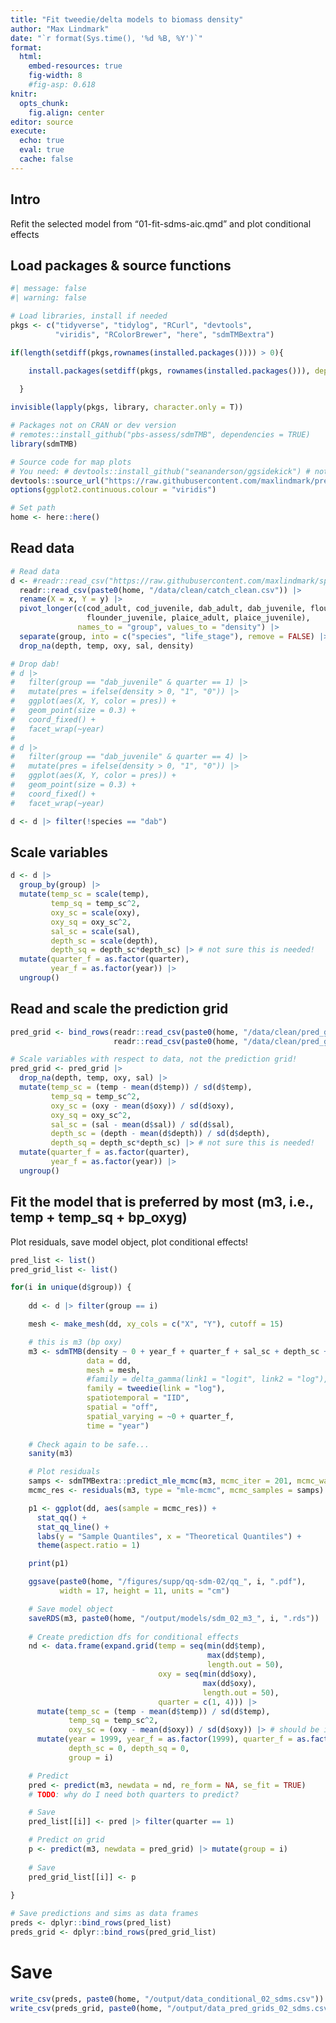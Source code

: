 ```yaml
---
title: "Fit tweedie/delta models to biomass density"
author: "Max Lindmark"
date: "`r format(Sys.time(), '%d %B, %Y')`"
format: 
  html:
    embed-resources: true
    fig-width: 8
    #fig-asp: 0.618
knitr: 
  opts_chunk:
    fig.align: center
editor: source
execute: 
  echo: true
  eval: true
  cache: false
---
```


## Intro

Refit the selected model from "01-fit-sdms-aic.qmd" and plot conditional effects

## Load packages & source functions

```r
#| message: false
#| warning: false

# Load libraries, install if needed
pkgs <- c("tidyverse", "tidylog", "RCurl", "devtools",
          "viridis", "RColorBrewer", "here", "sdmTMBextra") 

if(length(setdiff(pkgs,rownames(installed.packages()))) > 0){

    install.packages(setdiff(pkgs, rownames(installed.packages())), dependencies = T)
  
  }

invisible(lapply(pkgs, library, character.only = T))

# Packages not on CRAN or dev version
# remotes::install_github("pbs-assess/sdmTMB", dependencies = TRUE)
library(sdmTMB)

# Source code for map plots
# You need: # devtools::install_github("seananderson/ggsidekick") # not on CRAN; library(ggsidekick)
devtools::source_url("https://raw.githubusercontent.com/maxlindmark/pred-prey-overlap/main/R/functions/map-plot.R")
options(ggplot2.continuous.colour = "viridis")

# Set path
home <- here::here()
```

## Read data

```r
# Read data
d <- #readr::read_csv("https://raw.githubusercontent.com/maxlindmark/spatial-metabolic-index/main/data/clean/catch_clean.csv") |>
  readr::read_csv(paste0(home, "/data/clean/catch_clean.csv")) |>
  rename(X = x, Y = y) |> 
  pivot_longer(c(cod_adult, cod_juvenile, dab_adult, dab_juvenile, flounder_adult,
                 flounder_juvenile, plaice_adult, plaice_juvenile),
               names_to = "group", values_to = "density") |> 
  separate(group, into = c("species", "life_stage"), remove = FALSE) |> 
  drop_na(depth, temp, oxy, sal, density)

# Drop dab!
# d |>
#   filter(group == "dab_juvenile" & quarter == 1) |>
#   mutate(pres = ifelse(density > 0, "1", "0")) |>
#   ggplot(aes(X, Y, color = pres)) +
#   geom_point(size = 0.3) +
#   coord_fixed() +
#   facet_wrap(~year)
# 
# d |>
#   filter(group == "dab_juvenile" & quarter == 4) |>
#   mutate(pres = ifelse(density > 0, "1", "0")) |>
#   ggplot(aes(X, Y, color = pres)) +
#   geom_point(size = 0.3) +
#   coord_fixed() +
#   facet_wrap(~year)

d <- d |> filter(!species == "dab")
```

## Scale variables

```r
d <- d |> 
  group_by(group) |> 
  mutate(temp_sc = scale(temp),
         temp_sq = temp_sc^2,
         oxy_sc = scale(oxy),
         oxy_sq = oxy_sc^2,
         sal_sc = scale(sal),
         depth_sc = scale(depth),
         depth_sq = depth_sc*depth_sc) |> # not sure this is needed!
  mutate(quarter_f = as.factor(quarter),
         year_f = as.factor(year)) |> 
  ungroup()
```

## Read and scale the prediction grid

```r
pred_grid <- bind_rows(readr::read_csv(paste0(home, "/data/clean/pred_grid_(1_2).csv")),
                       readr::read_csv(paste0(home, "/data/clean/pred_grid_(2_2).csv")))

# Scale variables with respect to data, not the prediction grid!
pred_grid <- pred_grid |> 
  drop_na(depth, temp, oxy, sal) |> 
  mutate(temp_sc = (temp - mean(d$temp)) / sd(d$temp),
         temp_sq = temp_sc^2,
         oxy_sc = (oxy - mean(d$oxy)) / sd(d$oxy),
         oxy_sq = oxy_sc^2,
         sal_sc = (sal - mean(d$sal)) / sd(d$sal),
         depth_sc = (depth - mean(d$depth)) / sd(d$depth),
         depth_sq = depth_sc*depth_sc) |> # not sure this is needed!
  mutate(quarter_f = as.factor(quarter),
         year_f = as.factor(year)) |> 
  ungroup()
```

## Fit the model that is preferred by most (m3, i.e., temp + temp_sq + bp_oxyg) 
Plot residuals, save model object, plot conditional effects!

```r
pred_list <- list()
pred_grid_list <- list()

for(i in unique(d$group)) { 
    
    dd <- d |> filter(group == i)

    mesh <- make_mesh(dd, xy_cols = c("X", "Y"), cutoff = 15)

    # this is m3 (bp oxy)
    m3 <- sdmTMB(density ~ 0 + year_f + quarter_f + sal_sc + depth_sc + depth_sq + temp_sc + temp_sq + breakpt(oxy_sc),
                 data = dd,
                 mesh = mesh,
                 #family = delta_gamma(link1 = "logit", link2 = "log"),
                 family = tweedie(link = "log"),
                 spatiotemporal = "IID",
                 spatial = "off",
                 spatial_varying = ~0 + quarter_f,
                 time = "year")
        
    # Check again to be safe...
    sanity(m3)

    # Plot residuals
    samps <- sdmTMBextra::predict_mle_mcmc(m3, mcmc_iter = 201, mcmc_warmup = 200)
    mcmc_res <- residuals(m3, type = "mle-mcmc", mcmc_samples = samps)

    p1 <- ggplot(dd, aes(sample = mcmc_res)) +
      stat_qq() +
      stat_qq_line() +
      labs(y = "Sample Quantiles", x = "Theoretical Quantiles") +
      theme(aspect.ratio = 1)

    print(p1)

    ggsave(paste0(home, "/figures/supp/qq-sdm-02/qq_", i, ".pdf"),
           width = 17, height = 11, units = "cm")

    # Save model object
    saveRDS(m3, paste0(home, "/output/models/sdm_02_m3_", i, ".rds"))
     
    # Create prediction dfs for conditional effects
    nd <- data.frame(expand.grid(temp = seq(min(dd$temp),
                                            max(dd$temp),
                                            length.out = 50),
                                 oxy = seq(min(dd$oxy),
                                           max(dd$oxy),
                                           length.out = 50),
                                 quarter = c(1, 4))) |>
      mutate(temp_sc = (temp - mean(d$temp)) / sd(d$temp),
             temp_sq = temp_sc^2,
             oxy_sc = (oxy - mean(d$oxy)) / sd(d$oxy)) |> # should be in relation to data I believe (not dd)
      mutate(year = 1999, year_f = as.factor(1999), quarter_f = as.factor(quarter), sal_sc = 0, # and the rest...
             depth_sc = 0, depth_sq = 0,
             group = i)

    # Predict
    pred <- predict(m3, newdata = nd, re_form = NA, se_fit = TRUE)
    # TODO: why do I need both quarters to predict?

    # Save
    pred_list[[i]] <- pred |> filter(quarter == 1)

    # Predict on grid 
    p <- predict(m3, newdata = pred_grid) |> mutate(group = i)
    
    # Save
    pred_grid_list[[i]] <- p 
    
}

# Save predictions and sims as data frames
preds <- dplyr::bind_rows(pred_list)
preds_grid <- dplyr::bind_rows(pred_grid_list)
```

# Save

```r
write_csv(preds, paste0(home, "/output/data_conditional_02_sdms.csv"))
write_csv(preds_grid, paste0(home, "/output/data_pred_grids_02_sdms.csv"))
```
